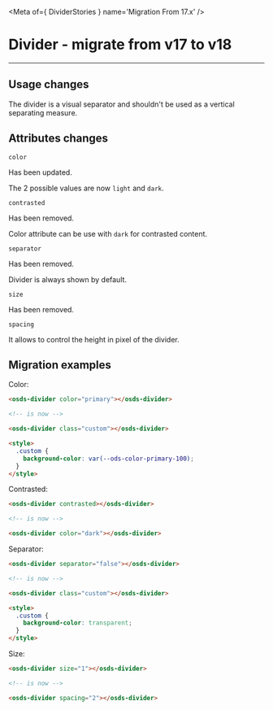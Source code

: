
<Meta of={ DividerStories } name='Migration From 17.x' />

# Divider - migrate from v17 to v18
----
## Usage changes

The divider is a visual separator and shouldn't be used as a vertical separating measure.

## Attributes changes

`color`  <ods-badge size="sm" label="Updated"></ods-badge>

Has been updated.

The 2 possible values are now `light` and `dark`.

`contrasted` <ods-badge size="sm" color="critical" label="Removed"></ods-badge>

Has been removed.

Color attribute can be use with `dark` for contrasted content.

`separator ` <ods-badge size="sm" color="critical" label="Removed"></ods-badge>

Has been removed.

Divider is always shown by default.

`size ` <ods-badge size="sm" color="critical" label="Removed"></ods-badge>

Has been removed.

`spacing ` <ods-badge size="sm" color="success" label="New"></ods-badge>

It allows to control the height in pixel of the divider.

## Migration examples

Color:
```html
<osds-divider color="primary"></osds-divider>

<!-- is now -->

<osds-divider class="custom"></osds-divider>

<style>
  .custom {
    background-color: var(--ods-color-primary-100);
  }
</style>
```

Contrasted:
```html
<osds-divider contrasted></osds-divider>

<!-- is now -->

<osds-divider color="dark"></osds-divider>
```

Separator:
```html
<osds-divider separator="false"></osds-divider>

<!-- is now -->

<osds-divider class="custom"></osds-divider>

<style>
  .custom {
    background-color: transparent;
  }
</style>
```


Size:
```html
<osds-divider size="1"></osds-divider>

<!-- is now -->

<osds-divider spacing="2"></osds-divider>
```
